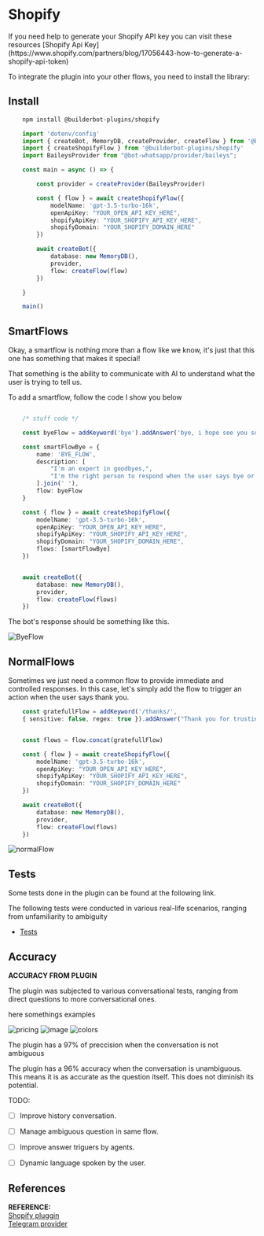 
# Shopify

<Note>
If you need help to generate your Shopify API key you can visit these resources [Shopify Api Key](https://www.shopify.com/partners/blog/17056443-how-to-generate-a-shopify-api-token)
</Note>

To integrate the plugin into your other flows, you need to install the library:

## Install

```bash {{ title: 'npm' }}
    npm install @builderbot-plugins/shopify
```

```typescript
    import 'dotenv/config'
    import { createBot, MemoryDB, createProvider, createFlow } from '@bot-whatsapp/bot'
    import { createShopifyFlow } from '@builderbot-plugins/shopify'
    import BaileysProvider from "@bot-whatsapp/provider/baileys";

    const main = async () => {

        const provider = createProvider(BaileysProvider)

        const { flow } = await createShopifyFlow({
            modelName: 'gpt-3.5-turbo-16k',
            openApiKey: "YOUR_OPEN_API_KEY_HERE",
            shopifyApiKey: "YOUR_SHOPIFY_API_KEY_HERE",
            shopifyDomain: "YOUR_SHOPIFY_DOMAIN_HERE"
        })

        await createBot({
            database: new MemoryDB(),
            provider,
            flow: createFlow(flow)
        })

    }

    main()
```

## SmartFlows

Okay, a smartflow is nothing more than a flow like we know, it's just that this one has something that makes it special!

That something is the ability to communicate with AI to understand what the user is trying to tell us.

To add a smartflow, follow the code I show you below

```ts

    /* stuff code */

    const byeFlow = addKeyword('bye').addAnswer('bye, i hope see you soon');

    const smartFlowBye = {
        name: 'BYE_FLOW',
        description: [
            "I'm an expert in goodbyes,",
            "I'm the right person to respond when the user says bye or is saying goodbye."
        ].join(' '),
        flow: byeFlow
    }

    const { flow } = await createShopifyFlow({
        modelName: 'gpt-3.5-turbo-16k',
        openApiKey: "YOUR_OPEN_API_KEY_HERE",
        shopifyApiKey: "YOUR_SHOPIFY_API_KEY_HERE",
        shopifyDomain: "YOUR_SHOPIFY_DOMAIN_HERE",
        flows: [smartFlowBye]
    })


    await createBot({
        database: new MemoryDB(),
        provider,
        flow: createFlow(flows)
    })

```
The bot's response should be something like this.

![ByeFlow](https://imgur.com/eCafkEH.jpg)

## NormalFlows

Sometimes we just need a common flow to provide immediate and controlled responses. In this case, let's simply add the flow to trigger an action when the user says thank you.

```ts
    const gratefullFlow = addKeyword('/thanks/', 
    { sensitive: false, regex: true }).addAnswer("Thank you for trusting our store ❤️");


    const flows = flow.concat(gratefullFlow)

    const { flow } = await createShopifyFlow({
        modelName: 'gpt-3.5-turbo-16k',
        openApiKey: "YOUR_OPEN_API_KEY_HERE",
        shopifyApiKey: "YOUR_SHOPIFY_API_KEY_HERE",
        shopifyDomain: "YOUR_SHOPIFY_DOMAIN_HERE"
    })

    await createBot({
        database: new MemoryDB(),
        provider,
        flow: createFlow(flows)
    })
```

![normalFlow](https://imgur.com/8USmljn.jpg)

## Tests
Some tests done in the plugin can be found at the following link.

The following tests were conducted in various real-life scenarios, ranging from unfamiliarity to ambiguity

- [Tests](https://docs.google.com/spreadsheets/d/12zfSJ8F1Uij-vHg3tQxbpFBIrNFbRJ5Y-i0Vw7afDlo/)

## Accuracy
__ACCURACY FROM PLUGIN__

The plugin was subjected to various conversational tests, ranging from direct questions to more conversational ones.

here somethings examples

![pricing](https://imgur.com/Hqg2iKe.jpg)
![image](https://imgur.com/XWixElU.jpg)
![colors](https://imgur.com/wfdYgQf.jpg)

The plugin has a 97% of preccision when the conversation is not ambiguous

The plugin has a 96% accuracy when the conversation is unambiguous. This means it is as accurate as the question itself.
This does not diminish its potential.

TODO:

- [ ] Improve history conversation.

- [ ] Manage ambiguous question in same flow.

- [ ] Improve answer triguers by agents.

- [ ] Dynamic language spoken by the user.

## References
__REFERENCE:__\
[Shopify pluggin](https://github.com/codigoencasa/bot-plugins/tree/feature/shopify/packages/shopify)\
[Telegram provider](https://github.com/codigoencasa/bot-plugins/tree/feature/shopify/packages/telegram)
